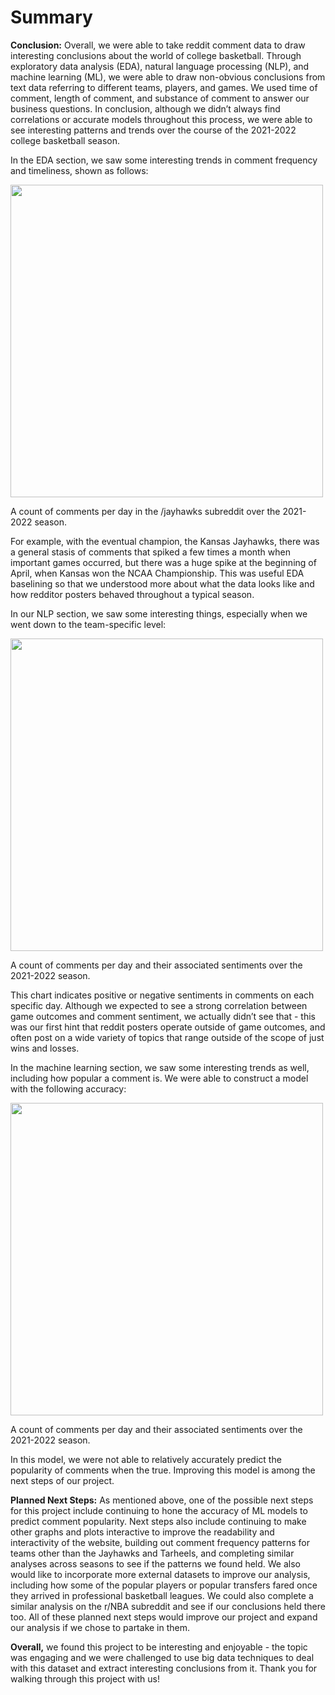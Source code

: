 # Summary

**Conclusion:** Overall, we were able to take reddit comment data to draw interesting conclusions about the world of college basketball. Through exploratory data analysis (EDA), natural language processing (NLP), and machine learning (ML), we were able to draw non-obvious conclusions from text data referring to different teams, players, and games. We used time of comment, length of comment, and substance of comment to answer our business questions. In conclusion, although we didn’t always find correlations or accurate models throughout this process, we were able to see interesting patterns and trends over the course of the 2021-2022 college basketball season.

In the EDA section, we saw some interesting trends in comment frequency and timeliness, shown as follows:

::: {#fig-table1 layout-nrow=1}

![](../data/plots/comment_count_kansas.png){fig-align="center" width="500"}

A count of comments per day in the /jayhawks subreddit over the 2021-2022 season.
:::

For example, with the eventual champion, the Kansas Jayhawks, there was a general stasis of comments that spiked a few times a month when important games occurred, but there was a huge spike at the beginning of April, when Kansas won the NCAA Championship. This was useful EDA baselining so that we understood more about what the data looks like and how redditor posters behaved throughout a typical season.

In our NLP section, we saw some interesting things, especially when we went down to the team-specific level:

::: {#fig-table2 layout-nrow=1}

![](../data/plots/unc_score_differences_and_daily_mentions.png){fig-align="center" width="500"}

A count of comments per day and their associated sentiments over the 2021-2022 season.
:::

This chart indicates positive or negative sentiments in comments on each specific day. Although we expected to see a strong correlation between game outcomes and comment sentiment, we actually didn’t see that - this was our first hint that reddit posters operate outside of game outcomes, and often post on a wide variety of topics that range outside of the scope of just wins and losses.

In the machine learning section, we saw some interesting trends as well, including how popular a comment is. We were able to construct a model with the following accuracy:

::: {#fig-table3 layout-nrow=1}

![](../data/plots/ml_q1_complexmodel_plot.png){fig-align="center" width="500"}

A count of comments per day and their associated sentiments over the 2021-2022 season.
:::

In this model, we were not able to relatively accurately predict the popularity of comments when the true. Improving this model is among the next steps of our project.

**Planned Next Steps:** As mentioned above, one of the possible next steps for this project include continuing to hone the accuracy of ML models to predict comment popularity. Next steps also include continuing to make other graphs and plots interactive to improve the readability and interactivity of the website, building out comment frequency patterns for teams other than the Jayhawks and Tarheels, and completing similar analyses across seasons to see if the patterns we found held. We also would like to incorporate more external datasets to improve our analysis, including how some of the popular players or popular transfers fared once they arrived in professional basketball leagues. We could also complete a similar analysis on the r/NBA subreddit and see if our conclusions held there too. All of these planned next steps would improve our project and expand our analysis if we chose to partake in them.

**Overall,** we found this project to be interesting and enjoyable - the topic was engaging and we were challenged to use big data techniques to deal with this dataset and extract interesting conclusions from it. Thank you for walking through this project with us!
